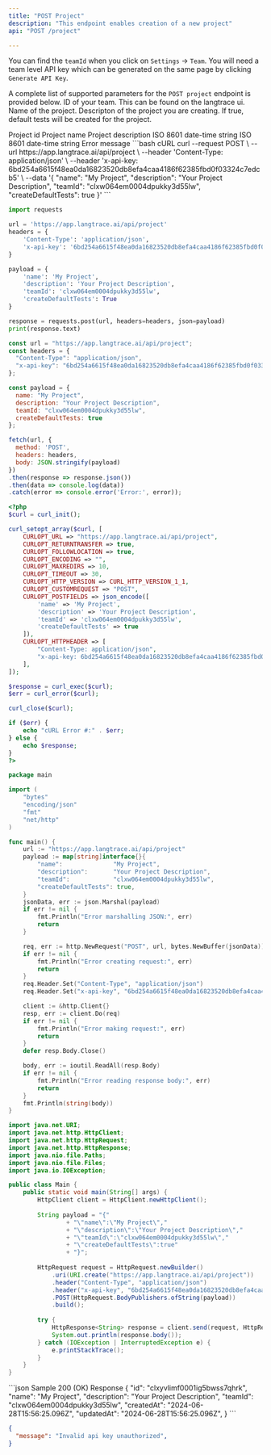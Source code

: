 ```yaml
---
title: "POST Project"
description: "This endpoint enables creation of a new project"
api: "POST /project"

---
```


<Note>You can find the `teamId` when you click on `Settings` -> `Team`. You will need a team level API key which can be generated on the same page by clicking `Generate API Key`.</Note>

A complete list of supported parameters for the `POST project` endpoint is provided below.
  <ParamField query="teamId" type="string" required>
    ID of your team. This can be found on the langtrace ui.
  </ParamField>
  <ParamField query="name" type="string" optional>
   Name of the project.
  </ParamField>
  <ParamField query="description" type="string" optional>
   Descripton of the project you are creating.
  </ParamField>
  <ParamField query="createDefaultTests" type="boolean" optional>
    If true, default tests will be created for the project.
  </ParamField>

<Accordion title="200 (OK) Response Object Schema" defaultOpen="false">
    <ResponseField name="id" type="string">
        Project id
    </ResponseField>
    <ResponseField name="name" type="string">
        Project name
    </ResponseField>
    <ResponseField name="description" type="string">
        Project description
    </ResponseField>
    <ResponseField name="createdAt" type="string">
      ISO 8601 date-time string
    </ResponseField>
    <ResponseField name="updatedAt" type="string">
      ISO 8601 date-time string
    </ResponseField>
</Accordion>
<Accordion title="Error Response Object Schema">
<ResponseField name="error" type="object">
    <Expandable title="Error Object Properties"  defaultOpen="false">
        <ResponseField name="message" type="string" required >
            Error message
        </ResponseField>
    </Expandable>
</ResponseField>
</Accordion>

<RequestExample>
```bash cURL
curl --request POST \
  --url https://app.langtrace.ai/api/project \
  --header 'Content-Type: application/json' \
  --header 'x-api-key: 6bd254a6615f48ea0da16823520db8efa4caa4186f62385fbd0f03324c7edcb5' \
  --data '{
    "name": "My Project",
    "description": "Your Project Description",
    "teamId": "clxw064em0004dpukky3d55lw",
    "createDefaultTests": true
  }'
```

```python Python
import requests

url = 'https://app.langtrace.ai/api/project'
headers = {
    'Content-Type': 'application/json',
    'x-api-key': '6bd254a6615f48ea0da16823520db8efa4caa4186f62385fbd0f03324c7edcb5'
}

payload = {
    'name': 'My Project',
    'description': 'Your Project Description',
    'teamId': 'clxw064em0004dpukky3d55lw',
    'createDefaultTests': True
}

response = requests.post(url, headers=headers, json=payload)
print(response.text)
```

```javascript Javascript
const url = "https://app.langtrace.ai/api/project";
const headers = {
  "Content-Type": "application/json",
  "x-api-key": "6bd254a6615f48ea0da16823520db8efa4caa4186f62385fbd0f03324c7edcb5"
};

const payload = {
  name: "My Project",
  description: "Your Project Description",
  teamId: "clxw064em0004dpukky3d55lw",
  createDefaultTests: true
};

fetch(url, {
  method: 'POST',
  headers: headers,
  body: JSON.stringify(payload)
})
.then(response => response.json())
.then(data => console.log(data))
.catch(error => console.error('Error:', error));
```

```php PHP
<?php
$curl = curl_init();

curl_setopt_array($curl, [
    CURLOPT_URL => "https://app.langtrace.ai/api/project",
    CURLOPT_RETURNTRANSFER => true,
    CURLOPT_FOLLOWLOCATION => true,
    CURLOPT_ENCODING => "",
    CURLOPT_MAXREDIRS => 10,
    CURLOPT_TIMEOUT => 30,
    CURLOPT_HTTP_VERSION => CURL_HTTP_VERSION_1_1,
    CURLOPT_CUSTOMREQUEST => "POST",
    CURLOPT_POSTFIELDS => json_encode([
        'name' => 'My Project',
        'description' => 'Your Project Description',
        'teamId' => 'clxw064em0004dpukky3d55lw',
        'createDefaultTests' => true
    ]),
    CURLOPT_HTTPHEADER => [
        "Content-Type: application/json",
        "x-api-key: 6bd254a6615f48ea0da16823520db8efa4caa4186f62385fbd0f03324c7edcb5"
    ],
]);

$response = curl_exec($curl);
$err = curl_error($curl);

curl_close($curl);

if ($err) {
    echo "cURL Error #:" . $err;
} else {
    echo $response;
}
?>
```

```go Go
package main

import (
    "bytes"
    "encoding/json"
    "fmt"
    "net/http"
)

func main() {
    url := "https://app.langtrace.ai/api/project"
    payload := map[string]interface{}{
        "name":              "My Project",
        "description":       "Your Project Description",
        "teamId":            "clxw064em0004dpukky3d55lw",
        "createDefaultTests": true,
    }
    jsonData, err := json.Marshal(payload)
    if err != nil {
        fmt.Println("Error marshalling JSON:", err)
        return
    }

    req, err := http.NewRequest("POST", url, bytes.NewBuffer(jsonData))
    if err != nil {
        fmt.Println("Error creating request:", err)
        return
    }
    req.Header.Set("Content-Type", "application/json")
    req.Header.Set("x-api-key", "6bd254a6615f48ea0da16823520db8efa4caa4186f62385fbd0f03324c7edcb5")

    client := &http.Client{}
    resp, err := client.Do(req)
    if err != nil {
        fmt.Println("Error making request:", err)
        return
    }
    defer resp.Body.Close()

    body, err := ioutil.ReadAll(resp.Body)
    if err != nil {
        fmt.Println("Error reading response body:", err)
        return
    }
    fmt.Println(string(body))
}
```
```java Java
import java.net.URI;
import java.net.http.HttpClient;
import java.net.http.HttpRequest;
import java.net.http.HttpResponse;
import java.nio.file.Paths;
import java.nio.file.Files;
import java.io.IOException;

public class Main {
    public static void main(String[] args) {
        HttpClient client = HttpClient.newHttpClient();
        
        String payload = "{"
                + "\"name\":\"My Project\","
                + "\"description\":\"Your Project Description\","
                + "\"teamId\":\"clxw064em0004dpukky3d55lw\","
                + "\"createDefaultTests\":true"
                + "}";
        
        HttpRequest request = HttpRequest.newBuilder()
            .uri(URI.create("https://app.langtrace.ai/api/project"))
            .header("Content-Type", "application/json")
            .header("x-api-key", "6bd254a6615f48ea0da16823520db8efa4caa4186f62385fbd0f03324c7edcb5")
            .POST(HttpRequest.BodyPublishers.ofString(payload))
            .build();
        
        try {
            HttpResponse<String> response = client.send(request, HttpResponse.BodyHandlers.ofString());
            System.out.println(response.body());
        } catch (IOException | InterruptedException e) {
            e.printStackTrace();
        }
    }
}
```
</RequestExample>

<ResponseExample>
```json Sample 200 (OK) Response
{
  "id": "clxyvlimf0001ig5bwss7qhrk",
  "name": "My Project",
  "description": "Your Project Description",
  "teamId": "clxw064em0004dpukky3d55lw",
  "createdAt": "2024-06-28T15:56:25.096Z",
  "updatedAt": "2024-06-28T15:56:25.096Z",
}
```

```json Sample Error Response
{
  "message": "Invalid api key unauthorized",
}
```
</ResponseExample>